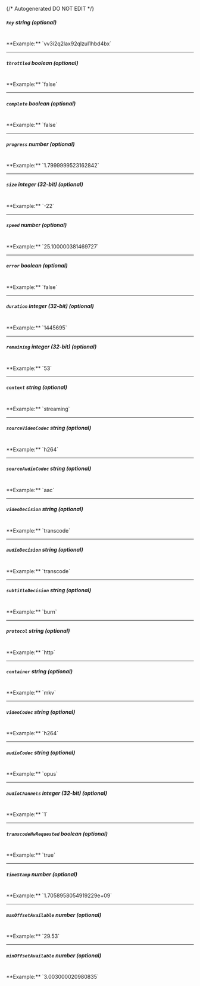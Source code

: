 {/* Autogenerated DO NOT EDIT  */}
##### `key` _string (optional)_
<br/>
**Example:** `vv3i2q2lax92qlzul1hbd4bx`

---
##### `throttled` _boolean (optional)_
<br/>
**Example:** `false`

---
##### `complete` _boolean (optional)_
<br/>
**Example:** `false`

---
##### `progress` _number (optional)_
<br/>
**Example:** `1.7999999523162842`

---
##### `size` _integer (32-bit) (optional)_
<br/>
**Example:** `-22`

---
##### `speed` _number (optional)_
<br/>
**Example:** `25.100000381469727`

---
##### `error` _boolean (optional)_
<br/>
**Example:** `false`

---
##### `duration` _integer (32-bit) (optional)_
<br/>
**Example:** `1445695`

---
##### `remaining` _integer (32-bit) (optional)_
<br/>
**Example:** `53`

---
##### `context` _string (optional)_
<br/>
**Example:** `streaming`

---
##### `sourceVideoCodec` _string (optional)_
<br/>
**Example:** `h264`

---
##### `sourceAudioCodec` _string (optional)_
<br/>
**Example:** `aac`

---
##### `videoDecision` _string (optional)_
<br/>
**Example:** `transcode`

---
##### `audioDecision` _string (optional)_
<br/>
**Example:** `transcode`

---
##### `subtitleDecision` _string (optional)_
<br/>
**Example:** `burn`

---
##### `protocol` _string (optional)_
<br/>
**Example:** `http`

---
##### `container` _string (optional)_
<br/>
**Example:** `mkv`

---
##### `videoCodec` _string (optional)_
<br/>
**Example:** `h264`

---
##### `audioCodec` _string (optional)_
<br/>
**Example:** `opus`

---
##### `audioChannels` _integer (32-bit) (optional)_
<br/>
**Example:** `1`

---
##### `transcodeHwRequested` _boolean (optional)_
<br/>
**Example:** `true`

---
##### `timeStamp` _number (optional)_
<br/>
**Example:** `1.7058958054919229e+09`

---
##### `maxOffsetAvailable` _number (optional)_
<br/>
**Example:** `29.53`

---
##### `minOffsetAvailable` _number (optional)_
<br/>
**Example:** `3.003000020980835`


